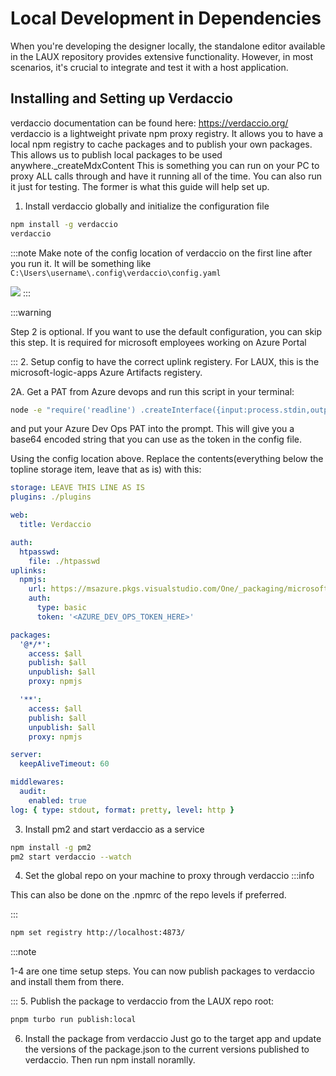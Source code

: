 
# Local Development in Dependencies

When you're developing the designer locally, the standalone editor available in the LAUX repository provides extensive functionality. However, in most scenarios, it's crucial to integrate and test it with a host application.

## Installing and Setting up Verdaccio

verdaccio documentation can be found here: https://verdaccio.org/
verdaccio is a lightweight private npm proxy registry. It allows you to have a local npm registry to cache packages and to publish your own packages. This allows us to publish local packages to be used anywhere._createMdxContent
This is something you can run on your PC to proxy ALL calls through and have it running all of the time. You can also run it just for testing. The former is what this guide will help set up. 

1. Install verdaccio globally and initialize the configuration file
```bash
npm install -g verdaccio 
verdaccio 
```

:::note
Make note of the config location of verdaccio on the first line after you run it. It will be something like `C:\Users\username\.config\verdaccio\config.yaml`

![](../img/verdaccio-config-location.png)
:::

:::warning

Step 2 is optional. If you want to use the default configuration, you can skip this step.
It is required for microsoft employees working on Azure Portal

:::
2. Setup config to have the correct uplink registery. For LAUX, this is the microsoft-logic-apps Azure Artifacts registery.

2A. Get a PAT from Azure devops and run this script in your terminal:
```bash 
node -e "require('readline') .createInterface({input:process.stdin,output:process.stdout,historySize:0}) .question('PAT> ',p => { b64=Buffer.from('test:' + p.trim()).toString('base64');console.log(b64);process.exit(); })"
```
and put your Azure Dev Ops PAT into the prompt. This will give you a base64 encoded string that you can use as the token in the config file.

Using the config location above. Replace the contents(everything below the topline storage item, leave that as is) with this:

```yaml
storage: LEAVE THIS LINE AS IS
plugins: ./plugins

web:
  title: Verdaccio

auth:
  htpasswd:
    file: ./htpasswd
uplinks:
  npmjs:
    url: https://msazure.pkgs.visualstudio.com/One/_packaging/microsoft-logic-apps/npm/registry
    auth:
      type: basic
      token: '<AZURE_DEV_OPS_TOKEN_HERE>'

packages:
  '@*/*':
    access: $all
    publish: $all
    unpublish: $all
    proxy: npmjs

  '**':
    access: $all
    publish: $all
    unpublish: $all
    proxy: npmjs

server:
  keepAliveTimeout: 60

middlewares:
  audit:
    enabled: true
log: { type: stdout, format: pretty, level: http }

```
3. Install pm2 and start verdaccio as a service

```bash
npm install -g pm2 
pm2 start verdaccio --watch
```


4. Set the global repo on your machine to proxy through verdaccio
:::info

This can also be done on the .npmrc of the repo levels if preferred.

:::

```bash 
npm set registry http://localhost:4873/
```

:::note

1-4 are one time setup steps. You can now publish packages to verdaccio and install them from there.

:::
5. Publish the package to verdaccio
from the LAUX repo root:
```bash
pnpm turbo run publish:local
```

6. Install the package from verdaccio
Just go to the target app and update the versions of the package.json to the current versions published to verdaccio. Then run npm install noramlly.